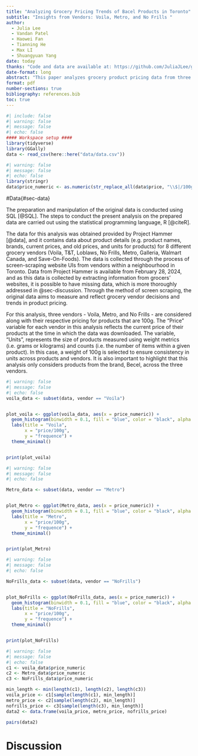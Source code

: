 ```yaml
---
title: "Analyzing Grocery Pricing Trends of Bacel Products in Toronto"
subtitle: "Insights from Vendors: Voila, Metro, and No Frills "
author: 
  - Julia Lee
  - Vandan Patel
  - Haowei Fan
  - Tianning He
  - Max LI
  - Shuangyuan Yang
date: today
thanks: "Code and data are available at: https://github.com/JuliaJLee/grocery_vendor_analysis"
date-format: long
abstract: "This paper analyzes grocery product pricing data from three Toronto vendors (Voila, Metro, and No Frills) using data collected through screen-scraping from Project Hammer. Prices were standardized to 100g units to ensure comparability across vendors. The findings show that there is no correlation between the vendors and the Becel products that are sold. However, a slight pattern is seen that most customers buy products that are in between the range $1.1 and $1.3 per. 100g. "
format: pdf
number-sections: true
bibliography: references.bib
toc: true
---
```


```r
#| include: false
#| warning: false
#| message: false
#| echo: false
#### Workspace setup ####
library(tidyverse)
library(GGally)
data <- read_csv(here::here("data/data.csv"))
```

```r
#| warning: false
#| message: false
#| echo: false
library(stringr)
data$price_numeric <- as.numeric(str_replace_all(data$price, "\\$|/100g", ""))
```




#Data{#sec-data}

The preparation and manipulation of the original data is conducted using SQL [@SQL]. The steps to conduct the present analysis on the prepared data are carried out using the statistical programming language, R [@citeR].

The data for this analysis was obtained provided by Project Hammer [@data], and it contains data about product details (e.g. product names, brands, current prices, and old prices, and units for products) for 8 different grocery vendors (Voila, T&T, Loblaws, No Frills, Metro, Galleria, Walmart Canada, and Save-On-Foods). The data is collected through the process of screen-scraping website UIs from vendors within a neighbourhood in Toronto. Data from Project Hammer is available from February 28, 2024, and as this data is collected by extracting information from grocers' websites, it is possible to have missing data, which is more thoroughly addressed in @sec-discussion. Through the method of screen scraping, the original data aims to measure and reflect grocery vendor decisions and trends in product pricing. 

For this analysis, three vendors - Voila, Metro, and No Frills - are considered along with their respective pricing for products that are 100g. The "Price" variable for each vendor in this analysis reflects the current price of their products at the time in which the data was downloaded. The variable, "Units", represents the size of products measured using weight metrics (i.e. grams or kilograms) and counts (i.e. the number of items within a given product). In this case, a weight of 100g is selected to ensure consistency in units across products and vendors. It is also important to highlight that this analysis only considers products from the brand, Becel, across the three vendors.








```r
#| warning: false
#| message: false
#| echo: false
voila_data <- subset(data, vendor == "Voila")


plot_voila <- ggplot(voila_data, aes(x = price_numeric)) +
  geom_histogram(binwidth = 0.1, fill = "blue", color = "black", alpha = 0.7) +
  labs(title = "Voila",
       x = "price/100g",
       y = "frequence") +
  theme_minimal()


print(plot_voila)
```

```r
#| warning: false
#| message: false
#| echo: false

Metro_data <- subset(data, vendor == "Metro")


plot_Metro <- ggplot(Metro_data, aes(x = price_numeric)) +
  geom_histogram(binwidth = 0.1, fill = "blue", color = "black", alpha = 0.7) +
  labs(title = "Metro",
       x = "price/100g",
       y = "frequence") +
  theme_minimal()


print(plot_Metro)
```

```r
#| warning: false
#| message: false
#| echo: false

NoFrills_data <- subset(data, vendor == "NoFrills")


plot_NoFrills <- ggplot(NoFrills_data, aes(x = price_numeric)) +
  geom_histogram(binwidth = 0.1, fill = "blue", color = "black", alpha = 0.7) +
  labs(title = "NoFrills",
       x = "price/100g",
       y = "frequence") +
  theme_minimal()


print(plot_NoFrills)
```

```r
#| warning: false
#| message: false
#| echo: false
c1 <- voila_data$price_numeric
c2 <- Metro_data$price_numeric
c3 <- NoFrills_data$price_numeric

min_length <- min(length(c1), length(c2), length(c3))
voila_price <- c1[sample(length(c1), min_length)]
metro_price <- c2[sample(length(c2), min_length)]
nofrills_price <- c3[sample(length(c3), min_length)]
data2 <- data.frame(voila_price, metro_price, nofrills_price)

pairs(data2)
```
# Discussion{#sec-discussion}